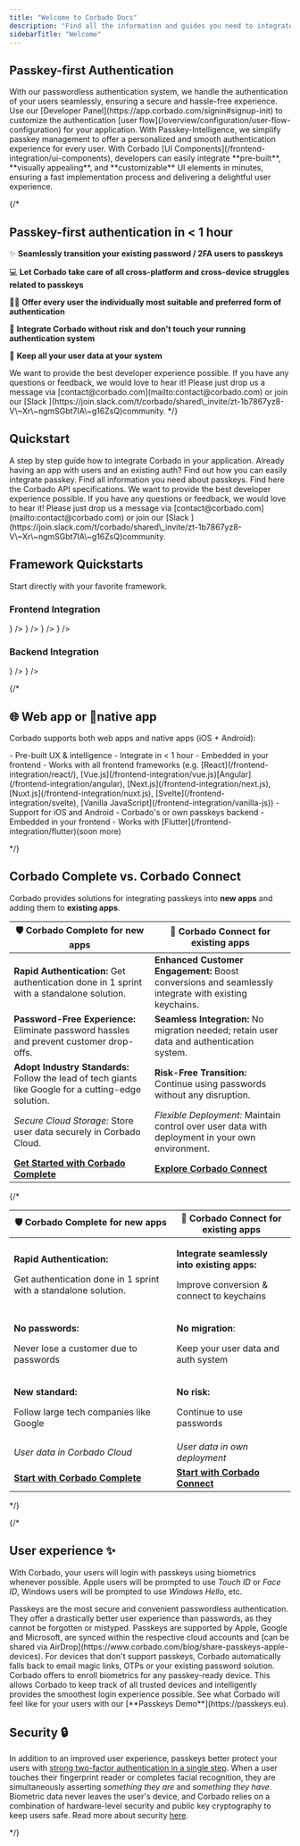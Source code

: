 ```yaml
---
title: "Welcome to Corbado Docs"
description: "Find all the information and guides you need to integrate passkeys in your own app."
sidebarTitle: "Welcome"
---
```


## Passkey-first Authentication

<AccordionGroup>
  <Accordion title="🔐 Passwordless Authentication">
    With our passwordless authentication system, we handle the authentication of your users seamlessly, ensuring a secure and hassle-free experience.<br /> Use our [Developer Panel](https://app.corbado.com/signin#signup-init) to customize the authentication [user flow](/overview/configuration/user-flow-configuration) for your application.
  </Accordion>

  <Accordion title="🔮 Passkey Intelligence">
    With Passkey-Intelligence, we simplify passkey management to offer a personalized and smooth authentication experience for every user.
  </Accordion>

  <Accordion title="✨ UI Components">
    With Corbado [UI Components](/frontend-integration/ui-components), developers can easily integrate **pre-built**, **visually appealing**, and **customizable** UI elements in minutes, ensuring a fast implementation process and delivering a delightful user experience.
  </Accordion>
</AccordionGroup>

{/*
## Passkey-first authentication in &lt; 1 hour


✨ **Seamlessly transition your existing password / 2FA users to passkeys**

💻 **Let Corbado take care of all cross-platform and cross-device struggles related to passkeys**

🤵‍♂️ **Offer every user the individually most suitable and preferred form of authentication**

🔐 **Integrate Corbado without risk and don't touch your running authentication system**

💾 **Keep all your user data at your system**

<Note>
  We want to provide the best developer experience possible. If you have any
  questions or feedback, we would love to hear it! Please just drop us a message
  via [contact@corbado.com](mailto:contact@corbado.com) or join our [Slack
  ](https://join.slack.com/t/corbado/shared\_invite/zt-1b7867yz8-V\~Xr\~ngmSGbt7IA\~g16ZsQ)community.
</Note>
*/}

## Quickstart

<CardGroup>
  <Card title="Getting Started" icon="rocket" href="/overview/getting-started">
    A step by step guide how to integrate Corbado in your application.  
  </Card>
  <Card title="Connect to Corbado" icon="puzzle-piece" href="/products/corbado-connect">
    Already having an app with users and an existing auth? Find out how you can easily integrate passkey. 
  </Card>
  <Card title="Passkeys" icon="key" href="/helpful-guides/passkeys">
    Find all information you need about passkeys. 
  </Card>
  <Card title="Corbado API" icon="circle-nodes" href="/overview/corbado-api-structure">
   Find here the Corbado API specifications.
  </Card>
</CardGroup>

<Note>
  We want to provide the best developer experience possible. If you have any
  questions or feedback, we would love to hear it! Please just drop us a message
  via [contact@corbado.com](mailto:contact@corbado.com) or join our [Slack
  ](https://join.slack.com/t/corbado/shared\_invite/zt-1b7867yz8-V\~Xr\~ngmSGbt7IA\~g16ZsQ)community.
</Note>

## Framework Quickstarts
Start directly with your favorite framework. 

### Frontend Integration

<CardGroup cols={3}>
    <Card title='React' icon='react' color='#5bd5fa' href='/frontend-integration/react' />
    <Card title='Vanilla JS' icon='js' color='#f6da23' href='/frontend-integration/vanilla-js' />
    <Card title='Flutter' href='/frontend-integration/flutter' icon={
        <svg xmlns="http://www.w3.org/2000/svg" className="icon icon-tabler icon-tabler-brand-flutter" width="1.5rem" height="1.5rem" viewBox="0 0 24 24" strokeWidth="1.5" stroke="#3ac6f5" fill="none" strokeLinecap="round" strokeLinejoin="round">
            <path stroke="none" d="M0 0h24v24H0z" fill="none"/>
            <path d="M7 14l-3 -3l8 -8h6z" />
            <path d="M14 21l-5 -5l5 -5h5l-5 5l5 5z" />
        </svg>} />
    <Card title='Vue.js' icon='vuejs' color='#37a974' href='/frontend-integration/vue.js' />
    <Card title='Angular' icon='angular' color="#d72b2e" href='/frontend-integration/angular' />
    <Card
        title='Next.js'
        href='/frontend-integration/next.js'
        icon={
            <svg
                xmlns='http://www.w3.org/2000/svg'
                className='icon icon-tabler icon-tabler-brand-nextjs'
                width='1.5rem'
                height='1.5rem'
                viewBox='0 0 24 24'
                strokeWidth='1.5'
                stroke='#fff'
                fill='#000'
                strokeLinecap='round'
                strokeLinejoin='round'>
                <path stroke='none' d='M0 0h24v24H0z' fill='none' />
                <path d='M9 15v-6l7.745 10.65a9 9 0 1 1 2.255 -1.993' />
                <path d='M15 12v-3' />
            </svg>
        }
    />
    <Card title='Nuxt.js' href='/frontend-integration/nuxt.js' icon={
        <svg xmlns="http://www.w3.org/2000/svg" className="icon icon-tabler icon-tabler-brand-nuxt" width="1.5rem" height="1.5rem" viewBox="0 0 24 24" strokeWidth="1.5" stroke="#08d87b" fill="none" strokeLinecap="round" strokeLinejoin="round">
            <path stroke="none" d="M0 0h24v24H0z" fill="none"/>
            <path d="M12.146 8.583l-1.3 -2.09a1.046 1.046 0 0 0 -1.786 .017l-5.91 9.908a1.046 1.046 0 0 0 .897 1.582h3.913" />
            <path d="M20.043 18c.743 0 1.201 -.843 .82 -1.505l-4.044 -7.013a.936 .936 0 0 0 -1.638 0l-4.043 7.013c-.382 .662 .076 1.505 .819 1.505h8.086z" />
        </svg>} />
    <Card title='Svelte' href='/frontend-integration/svelte' icon={
        <svg xmlns="http://www.w3.org/2000/svg" className="icon icon-tabler icon-tabler-brand-svelte" width="1.5rem" height="1.5rem" viewBox="0 0 24 24" strokeWidth="1.5" stroke="#f73400" fill="none" strokeLinecap="round" strokeLinejoin="round">
            <path stroke="none" d="M0 0h24v24H0z" fill="none"/>
            <path d="M15 8l-5 3l.821 -.495c1.86 -1.15 4.412 -.49 5.574 1.352a3.91 3.91 0 0 1 -1.264 5.42l-5.053 3.126c-1.86 1.151 -4.312 .591 -5.474 -1.251a3.91 3.91 0 0 1 1.263 -5.42l.26 -.16" />
            <path d="M8 17l5 -3l-.822 .496c-1.86 1.151 -4.411 .491 -5.574 -1.351a3.91 3.91 0 0 1 1.264 -5.42l5.054 -3.127c1.86 -1.15 4.311 -.59 5.474 1.252a3.91 3.91 0 0 1 -1.264 5.42l-.26 .16" />
        </svg>
    } />

</CardGroup>

### Backend Integration

<CardGroup cols={3}>
    <Card title='Node.js SDK' href='/backend-integration/node.js-sdk' icon="node-js" iconType="brands" color="#80bd02"/>
    <Card title='PHP SDK' href='/backend-integration/php-sdk' icon={
      <svg xmlns="http://www.w3.org/2000/svg" fill="none" height="32" viewBox="0 0 32 32" width="32"><circle cx="16" cy="16" fill="#8892bf" r="14"/><g fill="#fff"><path d="m14.4392 10h1.68l-.4748 2.5242h1.5096c.8279.0177 1.4446.2027 1.8505.5551.4139.3523.5357 1.0221.3653 2.0088l-.8157 4.4008h-1.7044l.7791-4.2026c.0811-.4406.0568-.7533-.073-.9383s-.4098-.2775-.84-.2775l-1.3514-.0132-.9983 5.4316h-1.68z"/><path clip-rule="evenodd" d="m6.74092 12.5243h3.26268c.9576.0087 1.6516.3084 2.0818.8986.4302.5903.5722 1.3964.4261 2.4185-.0567.4671-.1826.9251-.3774 1.3745-.1867.4493-.4463.8545-.7791 1.2158-.4059.4581-.8401.7488-1.3027.8723-.46261.1234-.94154.185-1.43655.185h-1.46091l-.46262 2.511h-1.69222zm.69393 5.4713.72802-3.9515h.24592c.08936 0 .18261-.0045.28001-.0132.64937-.0088 1.18894.0573 1.6192.1982.4382.1409.5843.674.4382 1.5991-.1784 1.1014-.5276 1.7445-1.04694 1.9295-.51936.1763-1.16873.2599-1.94788.2511h-.17044c-.0487 0-.09739-.0045-.14609-.0132z" fill-rule="evenodd"/><path clip-rule="evenodd" d="m24.4365 12.5243h-3.2627l-1.7409 9.4757h1.6922l.4627-2.511h1.4609c.495 0 .9739-.0616 1.4365-.185.4627-.1235.8968-.4142 1.3027-.8723.3328-.3613.5924-.7665.7791-1.2158.1948-.4494.3207-.9074.3774-1.3745.1461-1.0221.0042-1.8282-.4261-2.4185-.4302-.5902-1.1241-.8899-2.0818-.8986zm-1.8407 1.5198-.728 3.9515c.0487.0087.0974.0132.1461.0132h.1704c.7792.0088 1.4285-.0748 1.9479-.2511.5193-.185.8685-.8281 1.047-1.9295.1461-.9251 0-1.4582-.4383-1.5991-.4302-.1409-.9698-.207-1.6192-.1982-.0974.0087-.1906.0132-.28.0132z" fill-rule="evenodd"/></g></svg>
    } />
    <Card title='Go SDK' href='/backend-integration/go-sdk' icon={
  <svg xmlns="http://www.w3.org/2000/svg" width="30" height="30" viewBox="0 0 24 24" fill="none" stroke="#6ad7e5" stroke-width="2" stroke-linecap="round" stroke-linejoin="round" class="icon icon-tabler icons-tabler-outline icon-tabler-brand-golang">
  <path stroke="none" d="M0 0h24v24H0z" fill="none" />
  <path d="M15.695 14.305c1.061 1.06 2.953 .888 4.226 -.384c1.272 -1.273 1.444 -3.165 .384 -4.226c-1.061 -1.06 -2.953 -.888 -4.226 .384c-1.272 1.273 -1.444 3.165 -.384 4.226z" />
  <path d="M12.68 9.233c-1.084 -.497 -2.545 -.191 -3.591 .846c-1.284 1.273 -1.457 3.165 -.388 4.226c1.07 1.06 2.978 .888 4.261 -.384a3.669 3.669 0 0 0 1.038 -1.921h-2.427" />
  <path d="M5.5 15h-1.5" />
  <path d="M6 9h-2" />
  <path d="M5 12h-3" />
</svg>
    } />
</CardGroup>

{/*

## 🌐 Web app or 📱native app

Corbado supports both web apps and native apps (iOS + Android):

<CardGroup>
  <Card title="Web app" icon="globe" iconType="duotone">
    - Pre-built UX & intelligence
    - Integrate in &lt; 1 hour
    - Embedded in your
    frontend
    - Works with all frontend frameworks (e.g. [React](/frontend-integration/react/), 
    [Vue.js](/frontend-integration/vue.js)[Angular](/frontend-integration/angular), 
    [Next.js](/frontend-integration/next.js), 
    [Nuxt.js](/frontend-integration/nuxt.js), 
    [Svelte](/frontend-integration/svelte), 
    [Vanilla JavaScript](/frontend-integration/vanilla-js))
  </Card>
  <Card title="Native App" icon="mobile" iconType="duotone">
    - Support for iOS and Android
    - Corbado's or own passkeys backend
    - Embedded in your frontend - Works with [Flutter](/frontend-integration/flutter)(soon more)
  </Card>
</CardGroup>


*/}

## Corbado Complete vs. Corbado Connect

Corbado provides solutions for integrating passkeys into **new apps** and adding them to **existing apps**.

| 🛡️ Corbado Complete for new apps                                                                       | 🧩 Corbado Connect for existing apps                                                               |
| ------------------------------------------------------------------------------------------------------ | -------------------------------------------------------------------------------------------------- |
| **Rapid Authentication:** Get authentication done in 1 sprint with a standalone solution.              | **Enhanced Customer Engagement:** Boost conversions and seamlessly integrate with existing keychains. |
| **Password-Free Experience:** Eliminate password hassles and prevent customer drop-offs.               | **Seamless Integration:** No migration needed; retain user data and authentication system.              |
| **Adopt Industry Standards:** Follow the lead of tech giants like Google for a cutting-edge solution.         | **Risk-Free Transition:** Continue using passwords without any disruption.                             |
| _Secure Cloud Storage:_ Store user data securely in Corbado Cloud.                                      | _Flexible Deployment:_ Maintain control over user data with deployment in your own environment.        |
| [**Get Started with Corbado Complete**](/products/corbado-complete)                                      | [**Explore Corbado Connect**](/products/corbado-connect)                                             |

{/*

| 🛡️ Corbado Complete for new apps                                                                  | 🧩 Corbado Connect for existing apps                                                                 |
| ------------------------------------------------------------------------------------------------- | ---------------------------------------------------------------------------------------------------- |
| <p><strong>Rapid Authentication:</strong></p><p>Get authentication done in 1 sprint with a standalone solution.</p> | <p><strong>Integrate seamlessly into existing apps:</strong> </p><p>Improve conversion &#x26; connect to keychains</p> |
| <p><strong>No passwords:</strong> </p><p>Never lose a customer due to passwords</p>               | <p><strong>No migration</strong>: </p><p>Keep your user data and auth system</p>                     |
| <p><strong>New standard:</strong> </p><p>Follow large tech companies like Google</p>              | <p><strong>No risk:</strong> </p><p>Continue to use passwords</p>                                    |
| _User data in Corbado Cloud_                                                                      | _User data in own deployment_                                                                        |
| [**Start with Corbado Complete**](/products/corbado-complete)                                     | [**Start with Corbado Connect**](products/corbado-connect/)                                          |


*/}

{/*
## User experience ✨

With Corbado, your users will login with passkeys using biometrics whenever possible. Apple users will be prompted to use _Touch ID_ or _Face ID_, Windows users will be prompted to use _Windows Hello_, etc.&#x20;

<Accordion title="Passkeys and user experience">
  Passkeys are the most secure and convenient passwordless authentication. They
  offer a drastically better user experience than passwords, as they cannot be
  forgotten or mistyped. Passkeys are supported by Apple, Google and Microsoft,
  are synced within the respective cloud accounts and [can be shared via
  AirDrop](https://www.corbado.com/blog/share-passkeys-apple-devices). For
  devices that don't support passkeys, Corbado automatically falls back to email
  magic links, OTPs or your existing password solution. Corbado offers to enroll
  biometrics for any passkey-ready device. This allows Corbado to keep track of
  all trusted devices and intelligently provides the smoothest login experience
  possible.
</Accordion>

<Note>
  See what Corbado will feel like for your users with our [**Passkeys
  Demo**](https://passkeys.eu).
</Note>

## Security 🔒

In addition to an improved user experience, passkeys better protect your users with [strong two-factor authentication in a single step](https://www.corbado.com/blog/passkeys-vs-2fa-security). When a user touches their fingerprint reader or completes facial recognition, they are simultaneously asserting _something they are_ and _something they have_. Biometric data never leaves the user's device, and Corbado relies on a combination of hardware-level security and public key cryptography to keep users safe. Read more about security [here](/other/security-and-privacy).

*/}
